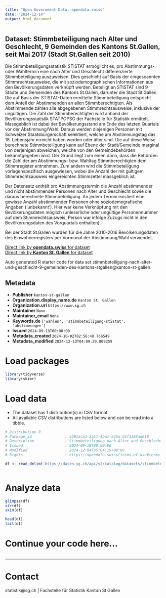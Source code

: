 ```yaml
---
title: "Open Government Data, opendata.swiss"
date: "2024-12-14"
output: html_document
---
```


## Dataset: Stimmbeteiligung nach Alter und Geschlecht, 9 Gemeinden des Kantons St.Gallen, seit Mai 2017 (Stadt St.Gallen seit 2010)

Die Stimmbeteiligungsstatistik STISTAT ermöglicht es, pro Abstimmungs- oder Wahltermin eine nach Alter und Geschlecht differenzierte Stimmbeteiligung auszuweisen. Dies geschieht auf Basis der eingescannten Stimmrechtsausweise, die mit soziodemographischen Informationen aus den Bevölkerungsdaten verknüpft werden. Beteiligt an STISTAT sind 9 Städte und Gemeinden des Kantons St.Gallen, darunter die Stadt St.Gallen. Die auf Basis der STISTAT-Daten ermittelte Stimmbeteiligung entspricht dem Anteil der Abstimmenden an allen Stimmberechtigten. Als Abstimmende zählen alle abgegebenen Stimmrechtsausweise, inklusive der ungültigen. Die Zahl der Stimmberechtigten wird anhand der Bevölkerungsstatistik STATPOPSG der Fachstelle für Statistik ermittelt. Massgeblich ist dabei der Bevölkerungsstand am Ende des letzten Quartals vor der Abstimmung/Wahl. Daraus werden diejenigen Personen mit Schweizer Staatsbürgerschaft selektiert, welche am Abstimmungstag das 18. Lebensjahr erreicht haben werden oder älter sind. Die auf diese Weise berechnete Stimmbeteiligung kann auf Ebene der Stadt/Gemeinde marginal von derjenigen abweichen, welche von den Gemeindebehörden bekanntgegeben wird. Der Grund liegt zum einen darin, dass die Behörden die Zahl der am Abstimmungs- bzw. Wahltag Stimmberechtigten dem Stimmregister entnehmen. Zum andern wird die Stimmbeteiligung vorlagenspezifisch ausgewiesen, wobei die Anzahl der mit gültigem Stimmrechtsausweis eingereichten Stimmzettel massgeblich ist. 


Der Datensatz enthält pro Abstimmungstermin die Anzahl abstimmender und nicht abstimmender Personen nach Alter und Geschlecht sowie die daraus berechnete Stimmbeteiligung. An jedem Termin existiert eine gewisse Anzahl abstimmender Personen ohne soziodemografische Angaben ('unbekannt'). Hier war keine Verknüpfung mit den Bevölkerungsdaten möglich (unleserliche oder ungültige Personennummer auf dem Stimmrechtsausweis, Person war infolge Zuzugs nicht in den Bevölkerungsdaten des Vorquartals enthalten). 


Bei der Stadt St.Gallen wurden für die Jahre 2010-2016 Bevölkerungsdaten des Einwohnerregisters per Vormonat der Abstimmung/Wahl verwendet.

[Direct link by **opendata.swiss** for dataset](https://opendata.swiss/de/dataset/stimmbeteiligung-nach-alter-und-geschlecht-9-gemeinden-des-kantons-st-gallen-seit-mai-2017-2010)<br>
[Direct link by **Kanton St. Gallen** for dataset](https://daten.sg.ch/explore/dataset/stimmbeteiligung-nach-alter-und-geschlecht-9-gemeinden-des-kantons-stgallen/)

Auto generated R starter code for data set stimmbeteiligung-nach-alter-und-geschlecht-9-gemeinden-des-kantons-stgallen@kanton-st-gallen.

## Metadata

- **Publisher** `kanton-st-gallen`
- **Organization.display_name.de** `Kanton St. Gallen`
- **Organization.url** `https://www.sg.ch`
- **Maintainer** `None`
- **Maintainer_email** `None`
- **Keywords.de** `['wahlen', 'stimmbeteiligung-stistat', 'abstimmungen']`
- **Issued** `2024-09-18T00:00:00`
- **Metadata_created** `2024-10-02T02:56:48.766549`
- **Metadata_modified** `2024-12-13T04:09:39.809259`


# Load packages

```r

library(tidyverse)
library(skimr)

```

# Load data

-   The dataset has 1 distribution(s) in CSV format.
-   All available CSV distributions are listed below and can be read into a tibble.

```r

# Distribution 0
# Package_id               : ab91aca3-2a57-4ba1-a35a-65f3398ad618
# Description              : Stimmbeteiligung nach Alter und Geschlecht, 9 Gemeinden des Kantons St.Gallen, seit Mai 2017 (Stadt St.Gallen seit 2010) (csv)
# Issued                   : 2024-09-18T00:00:00
# Modified                 : 2024-12-04T05:04:19+00:00
# Rights                   : https://opendata.swiss/terms-of-use#terms_by

df <- read_delim('https://daten.sg.ch/api/v2/catalog/datasets/stimmbeteiligung-nach-alter-und-geschlecht-9-gemeinden-des-kantons-stgallen/exports/csv?use_labels=true')



```

# Analyze data

```r

glimpse(df)
str(df)
skim(df)

head(df)
tail(df)

```

# Continue your code here...

```r

```

------------------------------------------------------------------------

# Contact

statistik@sg.ch | Fachstelle für Statistik Kanton St.Gallen
